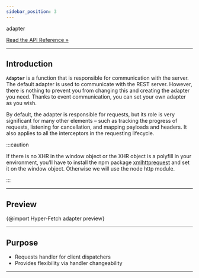 ```yaml
---
sidebar_position: 3
---
```


<div class="api-link">
  <div class="api-link-title">adapter</div>
  <div class="api-link-sub-title">

[Read the API Reference »](/api/Hyper-Fetch/Function/adapter.mdx)

  </div>
</div>

---

## Introduction

**`Adapter`** is a function that is responsible for communication with the server. The default adapter is used to
communicate with the REST server. However, there is nothing to prevent you from changing this and creating the adapter
you need. Thanks to event communication, you can set your own adapter as you wish.

By default, the adapter is responsible for requests, but its role is very significant for many other elements – such as
tracking the progress of requests, listening for cancellation, and mapping payloads and headers. It also applies to all
the interceptors in the requesting lifecycle.

:::caution

If there is no XHR in the window object or the XHR object is a polyfill in your environment, you’ll have to install the
npm package [xmlhttprequest](https://www.npmjs.com/package/xmlhttprequest) and set it on the window object. Otherwise we
will use the node http module.

:::

---

## Preview

{@import Hyper-Fetch adapter preview}

---

## Purpose

- Requests handler for client dispatchers
- Provides flexibility via handler changeability

---

